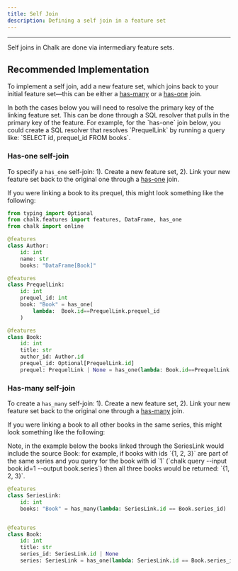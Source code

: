 ```yaml
---
title: Self Join
description: Defining a self join in a feature set
---
```



---

Self joins in Chalk are done via intermediary feature sets.

## Recommended Implementation

To implement a self join, add a new feature set, which joins back to your initial feature set—this can be either a [has-many](/docs/has-many) or a [has-one](/docs/has-one) join.

<TipInfo>
  In both the cases below you will need to resolve the primary key of the linking feature set. This can be done through a SQL resolver that pulls
  in the primary key of the feature. For example, for the `has-one` join below, you could create a SQL resolver that resolves `PrequelLink`
  by running a query like: `SELECT id, prequel_id FROM books`.
</TipInfo>

### Has-one self-join

To specify a `has_one` self-join:
1). Create a new feature set,
2). Link your new feature set back to the original one through a [has-one](/docs/has-one) join.

If you were linking a book to its prequel, this might look something like the following:

```python
from typing import Optional
from chalk.features import features, DataFrame, has_one
from chalk import online

@features
class Author:
	id: int
	name: str
	books: "DataFrame[Book]"

@features
class PrequelLink:
    id: int
    prequel_id: int
    book: "Book" = has_one(
        lambda:  Book.id==PrequelLink.prequel_id
    )

@features
class Book:
    id: int
    title: str
    author_id: Author.id
    prequel_id: Optional[PrequelLink.id]
    prequel: PrequelLink | None = has_one(lambda: Book.id==PrequelLink.prequel_id)
```

### Has-many self-join

To create a `has_many` self-join:
1). Create a new feature set,
2). Link your new feature set back to the original one through a [has-many](/docs/has-many) join.

If you were linking a book to all other books in the same series, this might look something
like the following:

<TipInfo>
  Note, in the example below the books linked through the SeriesLink would include the source Book: for example,
  if books with ids `{1, 2, 3}` are part of the same series and you query for the book with id `1`
  (`chalk query --input book.id=1 --output book.series`) then all three books would be returned: `{1, 2, 3}`.
</TipInfo>

```python
@features
class SeriesLink:
    id: int
    books: "Book" = has_many(lambda: SeriesLink.id == Book.series_id)


@features
class Book:
    id: int
    title: str
    series_id: SeriesLink.id | None
    series: SeriesLink = has_one(lambda: SeriesLink.id == Book.series_id)
```
